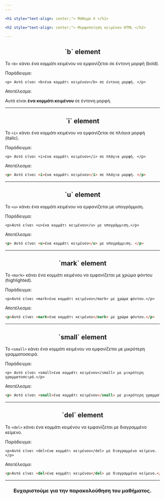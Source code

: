 ```yaml
---
---

<h1 style="text-align: center;"> Μάθημα 4 </h1>

<h2 style="text-align: center;"> Μορφοποίηση κειμένου HTML </h2>

---
```


<h2 style="text-align: center;"> `b` element </h2>

Το ```<b>``` κάνει ένα κομμάτι κειμένου να εμφανίζεται σε έντονη μορφή (bold).

Παράδειγμα:

```
<p> Αυτό είναι <b>ένα κομμάτι κειμένου</b> σε έντονη μορφή. </p>
```

Αποτέλεσμα:

<p> Αυτό είναι <b> ένα κομμάτι κειμένου </b> σε έντονη μορφή. </p>

---

<h2 style="text-align: center;"> `i` element </h2>

Το ```<i>``` κάνει ένα κομμάτι κειμένου να εμφανίζεται σε πλάγια μορφή (italic).

Παράδειγμα:

```
<p> Αυτό είναι <i>ένα κομμάτι κειμένου</i> σε πλάγια μορφή. </p>
```

Αποτέλεσμα:

```html
<p> Αυτό είναι <i>ένα κομμάτι κειμένου</i> σε πλάγια μορφή. </p>
```

---

<h2 style="text-align: center;"> `u` element </h2>

Το ```<u>``` κάνει ένα κομμάτι κειμένου να εμφανίζεται με υπογράμμιση.

Παράδειγμα:

```
<p>Αυτό είναι <u>ένα κομμάτι κειμένου</u> με υπογράμμιση.</p>
```

Αποτέλεσμα:
```html
<p> Αυτό είναι <u>ένα κομμάτι κειμένου</u> με υπογράμμιση. </p>
```

---

<h2 style="text-align: center;"> `mark` element </h2>

Το ```<mark>``` κάνει ένα κομμάτι κειμένου να εμφανίζεται με χρώμα φόντου (highlighted).

Παράδειγμα:

```
<p>Αυτό είναι <mark>ένα κομμάτι κειμένου</mark> με χρώμα φόντου.</p>
```

Αποτέλεσμα:
```html
<p>Αυτό είναι <mark>ένα κομμάτι κειμένου</mark> με χρώμα φόντου.</p>
```

---

<h2 style="text-align: center;"> `small` element </h2>

Το ```<small>``` κάνει ένα κομμάτι κειμένου να εμφανίζεται με μικρότερη γραμματοσειρά.

Παράδειγμα:

```
<p> Αυτό είναι <small>ένα κομμάτι κειμένου</small> με μικρότερη γραμματοσειρά.</p>
```

Αποτέλεσμα:
```html
<p> Αυτό είναι <small>ένα κομμάτι κειμένου</small> με μικρότερη γραμματοσειρά.</p>
```

---

<h2 style="text-align: center;"> `del` element </h2>

Το ```<del>``` κάνει ένα κομμάτι κειμένου να εμφανίζεται με διαγραμμένο κείμενο.

Παράδειγμα:

```
<p>Αυτό είναι <del>ένα κομμάτι κειμένου</del> με διαγραμμένο κείμενο.</p>
```

Αποτέλεσμα:

```html
<p>Αυτό είναι <del>ένα κομμάτι κειμένου</del> με διαγραμμένο κείμενο.</p>
```

---

<h3 style="text-align: center;"> Ευχαριστούμε για την παρακολούθηση του μαθήματος. </h3>